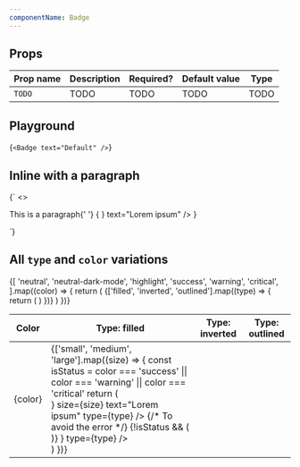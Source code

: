 ```yaml
---
componentName: Badge
---
```


## Props

| Prop name | Description | Required? | Default value | Type |
| --------- | ----------- | --------- | ------------- | ---- |
| `TODO`    | TODO        | TODO      | TODO          | TODO |

## Playground

<LiveComponent>{`
<Badge
  text="Default"
/>
`}</LiveComponent>

## Inline with a paragraph

<LiveComponent>{`
<>
  <p>
    This is a paragraph{' '}
    {
      <Badge
        icon={<SwingsetTestIcon name="plus" />}
        text="Lorem ipsum"
      />
    }
  </p>
</>
`}</LiveComponent>

## All `type` and `color` variations

<table>
  <thead>
    <th>Color</th>
    <th>Type: filled</th>
    <th>Type: inverted</th>
    <th>Type: outlined</th>
  </thead>
  <tbody>
    {[
      'neutral',
      'neutral-dark-mode',
      'highlight',
      'success',
      'warning',
      'critical',
    ].map((color) => {
      return (
        <tr>
          <td>{color}</td>
          {['filled', 'inverted', 'outlined'].map((type) => {
            return (
              <td
                style={{
                  backgroundColor:
                    color === 'neutral-dark-mode' ? 'black' : 'transparent',
                  padding: 16,
                }}
              >
                {['small', 'medium', 'large'].map((size) => {
                  const isStatus =
                    color === 'success' ||
                    color === 'warning' ||
                    color === 'critical'
                  return (
                    <div
                      style={{
                        display: 'flex',
                        alignItems: 'center',
                        marginBottom: 8,
                        gap: 8,
                      }}
                    >
                      <Badge
                        color={color}
                        icon={<SwingsetTestIcon name="plus" />}
                        size={size}
                        text="Lorem ipsum"
                        type={type}
                      />
                      {/* To avoid the error */}
                      {!isStatus && (
                        <Badge
                          color={color}
                          size={size}
                          text="Lorem ipsum"
                          type={type}
                        />
                      )}
                      <Badge
                        ariaLabel="Lorem ipsum"
                        color={color}
                        size={size}
                        icon={<SwingsetTestIcon name="plus" />}
                        type={type}
                      />
                    </div>
                  )
                })}
              </td>
            )
          })}
        </tr>
      )
    })}
  </tbody>
</table>
